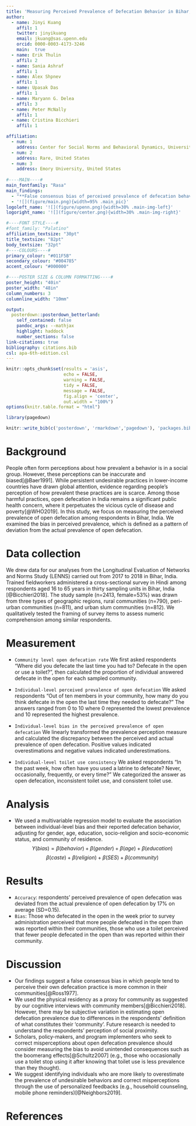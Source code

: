 ```yaml
---
title: 'Measuring Perceived Prevalence of Defecation Behavior in Bihar, India'
author:
  - name: Jinyi Kuang
    affil: 1
    twitter: jinyikuang 
    email: jkuang@sas.upenn.edu
    orcid: 0000-0003-4173-3246
    main:  true
  - name: Erik Thulin
    affil: 2
  - name: Sania Ashraf
    affil: 1
  - name: Alex Shpnev
    affil: 1
  - name: Upasak Das
    affil: 1
  - name: Maryann G. Delea  
    affil: 3
  - name: Peter McNally 
    affil: 1
  - name: Cristina Bicchieri 
    affil: 1

affiliation:
  - num: 1
    address: Center for Social Norms and Behavioral Dynamics, University of Pennsylvania, United States
  - num: 2
    address: Rare, United States  
  - num: 3
    address: Emory University, United States
    
#----MAIN----#    
main_fontfamily: "Rasa"  
main_findings:
  - "**False consensus bias of perceived prevalence of defecation behavior in India:** those who defecate in the open think most others do too."
  - '![](figure/main.png){width=95% .main_pic}'
logoleft_name: '![](figure/upenn.png){width=30% .main-img-left}'
logoright_name: '![](figure/center.png){width=30% .main-img-right}'

#----FONT STYLE----#
#font_family: "Palatino"
affiliation_textsize: "30pt"
title_textsize: "82pt"
body_textsize: "32pt"
#----COLOURS----#
primary_colour: "#011F5B"     
secondary_colour: "#004785" 
accent_colour: "#000000"  

#----POSTER SIZE & COLUMN FORMATTING----#
poster_height: "40in" 
poster_width: "48in" 
column_numbers: 3 
columnline_width: "10mm"

output: 
  posterdown::posterdown_betterland:
    self_contained: false
    pandoc_args: --mathjax
    highlight: haddock
    number_sections: false
link-citations: true
bibliography: citations.bib
csl: apa-6th-edition.csl
---
```


```r
knitr::opts_chunk$set(results = 'asis',
                      echo = FALSE,
                      warning = FALSE,
                      tidy = FALSE,
                      message = FALSE,
                      fig.align = 'center',
                      out.width = "100%")
options(knitr.table.format = "html") 

library(pagedown)
```

```r
knitr::write_bib(c('posterdown', 'rmarkdown','pagedown'), 'packages.bib')
```

# Background 

People often form perceptions about how prevalent a behavior is in a social group. However, these perceptions can be inaccurate and biased[@Baer1991]. While persistent undesirable practices in lower-income countries have drawn global attention, evidence regarding people’s perception of how prevalent these practices are is scarce. Among those harmful practices, open defecation in India remains a significant public health concern, where it perpetuates the vicious cycle of disease and poverty[@WHO2019]. In this study, we focus on measuring the perceived prevalence of open defecation among respondents in Bihar, India. We examined the bias in perceived prevalence, which is defined as a pattern of deviation from the actual prevalence of open defecation. 


# Data collection

We drew data for our analyses from the Longitudinal Evaluation of Networks and Norms Study (LENNS) carried out from 2017 to 2018 in Bihar, India. Trained fieldworkers administered a cross-sectional survey in Hindi among respondents aged 16 to 65 years in thirty sampling units in Bihar, India [@Bicchieri2018]. The study sample (n=2413, female=53%) was drawn from three types of geographic regions, rural communities (n=790),  peri-urban communities (n=811), and urban slum communities (n=812). We qualitatively tested the framing of survey items to assess numeric comprehension among similar respondents.

# Measurement

- `Community level open defecation rate` We first asked respondents "Where did you defecate the last time you had to? Defecate in the open or use a toilet?", then calculated the proportion of individual answered defecate in the open for each sampled community.

- `Individual-level perceived prevalence of open defecation` We asked respondents "Out of ten members in your community, how many do you think defecate in the open the last time they needed to defecate?" The answers ranged from 0 to 10 where 0 represented the lowest prevalence and 10 represented the highest prevalence.

- `Individual-level bias in the perceived prevalence of open defecation` We linearly transformed the prevalence perception measure and calculated the discrepancy between the perceived and actual prevalence of open defecation. Positive values indicated overestimations and negative values indicated underestimations. 

- `Individual-level toilet use consistency` We asked respondents "In the past week, how often have you used a latrine to defecate? Never, occasionally, frequently, or every time?" We categorized the answer as open defecation, inconsistent toilet use, and consistent toilet use.  

# Analysis
- We used a multivariable regression model to evaluate the association between individual-level bias and their reported defecation behavior, adjusting for gender, age, education, socio-religion and socio-economic status, and community of residence.
$$
Y(bias) = \beta(behavior)+\beta(gender)+\beta(age)+\beta(education)
$$
$$\beta(caste)+\beta(religion)+
\beta(SES)+\beta(community)
$$

# Results 
- `Accuracy`: respondents' perceived prevalence of open defecation was deviated from the actual prevalence of open defecation by 17% on average (SD=0.15).
- `Bias`: Those who defecated in the open in the week prior to survey administration perceived that more people defecated in the open than was reported within their communities, those who use a toilet perceived that fewer people defecated in the open than was reported within their community.

# Discussion

- Our findings suggest a false consensus bias in which people tend to perceive their own defecation practice is more common in their communities[@Ross1977].
- We used the physical residency as a proxy for community as suggested by our cognitive interviews with community members[@Bicchieri2018]. However, there may be subjective variation in estimating open defecation prevalence due to differences in the respondents’ definition of what constitutes their ‘community’. Future research is needed to understand the respondents’ perception of social proximity.
- Scholars, policy-makers, and program implementers who seek to correct misperceptions about open defecation prevalence should consider measuring the bias to avoid unintended consequences such as the boomerang effects[@Schultz2007] (e.g., those who occasionally use a toilet stop using it after knowing that toilet use is less prevalence than they thought).
- We suggest identifying individuals who are more likely to overestimate the prevalence of undesirable behaviors and correct misperceptions through the use of personalized feedbacks (e.g., household counseling, mobile phone reminders)[@Neighbors2019]. 


# References
